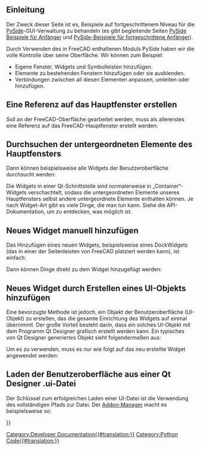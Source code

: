 <languages/>

{{TOCright}}

<span id="Introduction"></span>
==Einleitung==

Der Zweck dieser Seite ist es, Beispiele auf fortgeschrittenem Niveau für die [[PySide/de|PySide]]-GUI-Verwaltung zu behandeln (es gibt begleitende Seiten [[PySide_Beginner_Examples/de|PySide Beispiele für Anfänger]] und [[PySide_Intermediate_Examples/de|PySide-Beispiele für fortgeschrittene Anfänger]]).

Durch Verwenden des in FreeCAD enthaltenen Moduls PySide haben wir die volle Kontrolle über seine Oberfläche. Wir können zum Beispiel:
* Eigene Fenster, Widgets und Symbolleisten hinzufügen.
* Elemente zu bestehenden Fenstern hinzufügen oder sie ausblenden.
* Verbindungen zwischen all diesen Elementen anpassen, umleiten oder hinzufügen.

<span id="Create_Reference_to_the_Main_Window"></span>
==Eine Referenz auf das Hauptfenster erstellen==

Soll an der FreeCAD-Oberfläche gearbeitet werden, muss als allererstes eine Referenz auf das FreeCAD-Hauptfenster erstellt werden:

{{Code|code=
import sys
from PySide import QtGui ,QtCore 
app = QtGui.qApp
mw = FreeCADGui.getMainWindow()
}}

<span id="Browse_the_Children_of_the_Main_Window"></span>
==Durchsuchen der untergeordneten Elemente des Hauptfensters==

Dann können beispielsweise alle Widgets der Benutzeroberfläche durchsucht werden:

{{Code|code=
for child in mw.children():
   print('widget name = ', child.objectName(), ', widget type = ', child)
}}

Die Widgets in einer Qt-Schnittstelle sind normalerweise in „Container“-Widgets verschachtelt, sodass die untergeordneten Elemente unseres Hauptfensters selbst andere untergeordnete Elemente enthalten können. Je nach Widget-Art gibt es viele Dinge, die man tun kann. Siehe die API-Dokumentation, um zu entdecken, was möglich ist.

<span id="Add_New_Widget_Manually"></span>
==Neues Widget manuell hinzufügen==

Das Hinzufügen eines neuen Widgets, beispielsweise eines DockWidgets (das in einer der Seitenleisten von FreeCAD platziert werden kann), ist einfach:

{{Code|code=
myWidget = QtGui.QDockWidget()
mw.addDockWidget(QtCore.Qt.RightDockWidgetArea,myWidget)
}}

Dann können Dinge direkt zu dem Widget hinzugefügt werden:

{{Code|code=
myWidget.setObjectName("my Nice New Widget")
myWidget.resize(QtCore.QSize(300,100)) # sets size of the widget
label = QtGui.QLabel("Hello World", myWidget) # creates a label
label.setGeometry(QtCore.QRect(2,50,200,24))  # sets its size
label.setObjectName("myLabel") # sets its name, so it can be found by name
}}

<span id="Add_New_Widget_by_Creating_UI_Object"></span>
==Neues Widget durch Erstellen eines UI-Objekts hinzufügen==

Eine bevorzugte Methode ist jedoch, ein Objekt der Benutzeroberfläche (UI-Objekt) zu erstellen, das die gesamte Einrichtung des Widgets auf einmal übernimmt. Der große Vorteil besteht darin, dass ein solches UI-Objekt mit dem Programm Qt Designer grafisch erstellt werden kann. Ein typisches von Qt Designer generiertes Objekt sieht folgendermaßen aus:

{{Code|code=
class myWidget_Ui(object):
  def setupUi(self, myWidget):
    myWidget.setObjectName("my Nice New Widget")
    myWidget.resize(QtCore.QSize(300,100).expandedTo(myWidget.minimumSizeHint())) # sets size of the widget

    self.label = QtGui.QLabel(myWidget) # creates a label
    self.label.setGeometry(QtCore.QRect(50,50,200,24)) # sets its size
    self.label.setObjectName("label") # sets its name, so it can be found by name

  def retranslateUi(self, draftToolbar): # built-in QT function that manages translations of widgets
    myWidget.setWindowTitle(QtGui.QApplication.translate("myWidget", "My Widget", None, QtGui.QApplication.UnicodeUTF8))
    self.label.setText(QtGui.QApplication.translate("myWidget", "Welcome to my new widget!", None, QtGui.QApplication.UnicodeUTF8))
}}

Um es zu verwenden, muss es nur wie folgt auf das neu erstellte Widget angewendet werden:

{{Code|code=
app = QtGui.qApp
FCmw = app.activeWindow()
myNewFreeCADWidget = QtGui.QDockWidget() # create a new dckwidget
myNewFreeCADWidget.ui = myWidget_Ui() # load the Ui script
myNewFreeCADWidget.ui.setupUi(myNewFreeCADWidget) # setup the ui
FCmw.addDockWidget(QtCore.Qt.RightDockWidgetArea,myNewFreeCADWidget) # add the widget to the main window
}}

<span id="Loading_the_UI_from_a_Qt_Designer_.ui_File"></span>
==Laden der Benutzeroberfläche aus einer Qt Designer .ui-Datei==

Der Schlüssel zum erfolgreichen Laden einer UI-Datei ist die Verwendung des vollständigen Pfads zur Datei. Der [[Std_AddonMgr/de|Addon-Manager]] macht es beispielsweise so:

{{Code|code=
self.dialog = FreeCADGui.PySideUic.loadUi(os.path.join(os.path.dirname(__file__), "AddonManager.ui"))
}}


{{Powerdocnavi{{#translation:}}}}
[[Category:Developer Documentation{{#translation:}}]]
[[Category:Python Code{{#translation:}}]]
{{clear}}